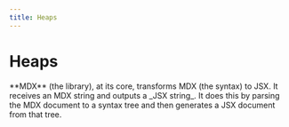 ```yaml
---
title: Heaps
---
```



# Heaps

<Callout emoji="✅">
  **MDX** (the library), at its core, transforms MDX (the syntax) to JSX.
  It receives an MDX string and outputs a _JSX string_. It does this by parsing
  the MDX document to a syntax tree and then generates a JSX document from that tree. 
</Callout>
